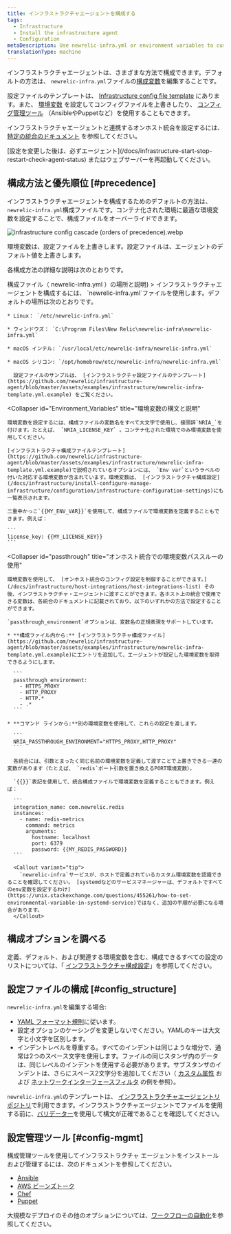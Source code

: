 ```yaml
---
title: インフラストラクチャエージェントを構成する
tags:
  - Infrastructure
  - Install the infrastructure agent
  - Configuration
metaDescription: Use newrelic-infra.yml or environment variables to customize New Relic's infrastructure agent settings like license key or custom attributes.
translationType: machine
---
```



インフラストラクチャエージェントは、さまざまな方法で構成できます。デフォルトの方法は、 `newrelic-infra.yml`ファイルの[構成変数](/docs/infrastructure/install-configure-infrastructure/configuration/infrastructure-configuration-settings)を編集することです。

設定ファイルのテンプレートは、 [Infrastructure config file template](https://github.com/newrelic/infrastructure-agent/blob/master/assets/examples/infrastructure/newrelic-infra-template.yml.example) にあります。また、 [環境変数](#Environment_Variables) を設定してコンフィグファイルを上書きしたり、 [コンフィグ管理ツール](#config-mgmt) （AnsibleやPuppetなど）を使用することもできます。

インフラストラクチャエージェントと連携するオンホスト統合を設定するには、 [特定の統合のドキュメント](/docs/integrations/host-integrations/get-started/introduction-host-integrations) を参照してください。

<Callout variant="important">
  [設定を変更した後は、必ずエージェント](/docs/infrastructure-start-stop-restart-check-agent-status) またはウェブサーバーを再起動してください。
</Callout>

## 構成方法と優先順位 [#precedence]

インフラストラクチャエージェントを構成するためのデフォルトの方法は、 `newrelic-infra.yml`構成ファイルです。コンテナ化された環境に最適な環境変数を設定することで、構成ファイルをオーバーライドできます。

<img
  title="infrastructure config cascade (orders of precedence).webp"
  alt="infrastructure config cascade (orders of precedence).webp"
  src={infrastructureCascadeConfig}
/>

<figcaption>
  環境変数は、設定ファイルを上書きします。設定ファイルは、エージェントのデフォルト値を上書きします。
</figcaption>

各構成方法の詳細な説明は次のとおりです。

<CollapserGroup>
  <Collapser
    id="config-file"
    title={<>構成ファイル（ <InlineCode>newrelic-infra.yml</InlineCode> ）の場所と説明</>}
  >
    インフラストラクチャエージェントを構成するには、 `newrelic-infra.yml`ファイルを使用します。デフォルトの場所は次のとおりです。

    * Linux： `/etc/newrelic-infra.yml`

    * ウィンドウズ： `C:\Program Files\New Relic\newrelic-infra\newrelic-infra.yml`

    * macOS インテル: `/usr/local/etc/newrelic-infra/newrelic-infra.yml`

    * macOS シリコン: `/opt/homebrew/etc/newrelic-infra/newrelic-infra.yml`

      設定ファイルのサンプルは、 [インフラストラクチャ設定ファイルのテンプレート](https://github.com/newrelic/infrastructure-agent/blob/master/assets/examples/infrastructure/newrelic-infra-template.yml.example) をご覧ください。
  </Collapser>

  <Collapser
    id="Environment_Variables"
    title="環境変数の構文と説明"
  >
    環境変数を設定するには、構成ファイルの変数名をすべて大文字で使用し、接頭辞`NRIA_`を付けます。たとえば、 `NRIA_LICENSE_KEY` 。コンテナ化された環境でのみ環境変数を使用してください。

    [インフラストラクチャ構成ファイルテンプレート](https://github.com/newrelic/infrastructure-agent/blob/master/assets/examples/infrastructure/newrelic-infra-template.yml.example)で説明されているオプションには、 `Env var`というラベルの付いた対応する環境変数が含まれています。環境変数は、 [インフラストラクチャ構成設定](/docs/infrastructure/install-configure-manage-infrastructure/configuration/infrastructure-configuration-settings)にも一覧表示されます。

    二重中かっこ`{{MY_ENV_VAR}}`を使用して、構成ファイルで環境変数を定義することもできます。例えば：

    ```
    license_key: {{MY_LICENSE_KEY}}
    ```
  </Collapser>

  <Collapser
    id="passthrough"
    title="オンホスト統合での環境変数パススルーの使用"
  >
    環境変数を使用して、 [オンホスト統合のコンフィグ設定を制御することができます。](/docs/infrastructure/host-integrations/host-integrations-list) その後、インフラストラクチャ・エージェントに渡すことができます。各ホスト上の統合で使用できる変数は、各統合のドキュメントに記載されており、以下のいずれかの方法で設定することができます。

    `passthrough_environment`オプションは、変数名の正規表現をサポートしています。

    * **構成ファイル内から:** [インフラストラクチャ構成ファイル](https://github.com/newrelic/infrastructure-agent/blob/master/assets/examples/infrastructure/newrelic-infra-template.yml.example)にエントリを追加して、エージェントが設定した環境変数を取得できるようにします。

      ```
      passthrough_environment:
        - HTTPS_PROXY
        - HTTP_PROXY
        - HTTP.*
        - .* 
      ```

    * **コマンド ラインから:**別の環境変数を使用して、これらの設定を渡します。

      ```
      NRIA_PASSTHROUGH_ENVIRONMENT="HTTPS_PROXY,HTTP_PROXY"
      ```

      各統合には、引数とまったく同じ名前の環境変数を定義して渡すことで上書きできる一連の変数があります（たとえば、 `redis`ポート引数を置き換えるPORT環境変数）。

      `{{}}`表記を使用して、統合構成ファイルで環境変数を定義することもできます。例えば：

      ```
      integration_name: com.newrelic.redis
      instances:
        - name: redis-metrics
          command: metrics
          arguments:
            hostname: localhost
            port: 6379
            password: {{MY_REDIS_PASSWORD}}
      ```

      <Callout variant="tip">
        `newrelic-infra`サービスが、ホストで定義されているカスタム環境変数を認識できることを確認してください。 [systemdなどのサービスマネージャーは、デフォルトですべてのenv変数を設定するわけ](https://unix.stackexchange.com/questions/455261/how-to-set-environmental-variable-in-systemd-service)ではなく、追加の手順が必要になる場合があります。
      </Callout>
  </Collapser>
</CollapserGroup>

## 構成オプションを調べる

定義、デフォルト、および関連する環境変数を含む、構成できるすべての設定のリストについては、「 [インフラストラクチャ構成設定](/docs/infrastructure/install-configure-infrastructure/configuration/infrastructure-configuration-settings)」を参照してください。

## 設定ファイルの構成 [#config_structure]

`newrelic-infra.yml`を編集する場合:

* [YAML フォーマット規則](https://en.wikipedia.org/wiki/YAML)に従います。
* 設定オプションのケーシングを変更しないでください。YAMLのキーは大文字と小文字を区別します。
* インデントレベルを尊重する。すべてのインデントは同じような増分で、通常は2つのスペース文字を使用します。ファイルの同じスタンザ内のデータは、同じレベルのインデントを使用する必要があります。サブスタンザのインデントは、さらにスペース2文字分を追加してください（ [カスタム属性](/docs/infrastructure/install-configure-infrastructure/configuration/infrastructure-configuration-settings#custom-attributes) および [ネットワークインターフェースフィルタ](/docs/infrastructure/install-configure-infrastructure/configuration/infrastructure-configuration-settings#network-interface-filters) の例を参照）。

`newrelic-infra.yml`のテンプレートは、 [インフラストラクチャエージェントリポジトリ](https://github.com/newrelic/infrastructure-agent/blob/master/assets/examples/infrastructure/newrelic-infra-template.yml.example)で利用できます。インフラストラクチャエージェントでファイルを使用する前に、[バリデーター](http://www.yamllint.com/)を使用して構文が正確であることを確認してください。

## 設定管理ツール [#config-mgmt]

構成管理ツールを使用してインフラストラクチャ エージェントをインストールおよび管理するには、次のドキュメントを参照してください。

* [Ansible](/docs/infrastructure/new-relic-infrastructure/config-management-tools/configure-new-relic-infrastructure-using-ansible)
* [AWS ビーンズトーク](/docs/infrastructure/install-infrastructure-agent/config-management-tools/configure-infrastructure-agent-aws-elastic-beanstalk)
* [Chef](/docs/infrastructure/new-relic-infrastructure/config-management-tools/configure-new-relic-infrastructure-using-chef)
* [Puppet](/docs/infrastructure/new-relic-infrastructure/config-management-tools/configure-new-relic-infrastructure-puppet)

大規模なデプロイのその他のオプションについては、[ワークフローの自動化](https://developer.newrelic.com/automate-workflows)を参照してください。